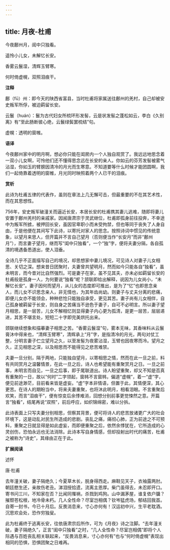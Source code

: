 ```yaml
---
---
---
```

title: 月夜-杜甫
---

今夜鄜州月，闺中只独看。

遥怜小儿女，未解忆长安。

香雾云鬟湿，清辉玉臂寒。

何时倚虚幌，双照泪痕干。

**注释**

鄜（fū）州：即今天的陕西省富县，当时杜甫将家属送往鄜州的羌村，自己却被安史叛军所俘，被迫羁留长安。

云鬟（huán）：鬟为古代妇女所梳环形发髻，云是状发髻之蓬松如云，李白《久别离》有“至此肠断彼心绝，云鬟绿鬓罢梳结”句。

虚幌：透明的窗帷。

**语译**

今夜鄜州家中的明月啊，想必你只能在闺房内一个人独自观赏了。我远远地思念着一双小儿女啊，可怜他们还不懂得思念远在长安的亲人。你如云的芬芳发髻被雾气沾湿，你如玉的臂膀因清冷的月光而生寒意。不知道要等什么时候才能团圆啊，我们一起倚靠着透明的窗帷，月光同时映照着两个人已干的泪痕。

**赏析**

此诗为杜甫五律的代表作，虽则在章法上几无懈可击，但最重要的不在其艺术性，而在其思想性。

756年，安史叛军破潼关而逼近长安，本居长安的杜甫携其妻儿逃难，随即将妻儿安置于鄜州羌村的亲戚家。因闻唐肃宗于灵武继位，杜甫即孤身前往投奔，不幸途中为叛军所掳，被押回长安，虽因官卑职小而未受拘禁，但也等同于丧失了人身自由，于是他便在其间写下此诗，以寄托对家人的思念。按照诗词中惯见的传统意象，以望月来思人，但开篇并不言自己望月（否则便当作“长安月”而非“鄜州月”），而言妻子望月，继而写“闺中只独看”，一个“独”字，便将夫妻分隔，各自孤清的境遇备悉道出，使人泪垂。

全诗几乎不正面描写自己的境况，却思想家中妻儿境况，可见诗人对妻子儿女相思、关切之深。想来昔日团聚时，夫妻曾共望明月，然而如今只能各自“独看”，虽未明言，而今昔对比自然强烈。可是妻子在家，虽不见其夫，亦未必如羁留长安的杜甫般是孤身一人，为何要说“独看”呢？颔联即给出解释，说因为儿女尚小，“未解忆长安”。妻子因何而望月，从儿女的态度即可推出，是为了“忆”也即思念亲人，而儿女不识思念亲人，非无情也，为其年齿尚幼。则妻子与丈夫分离的悲痛，即便儿女亦不能领会，种种悲怆只能独自承受，更见其苦。妻子尚有儿女相伴，自己孤身被羁留于长安，则自身之苦痛当不逊色于妻子，自可不必明言。所以妻子望月相思，是一层苦，儿女不解相忆则显得妻子内心更为孤清，是更一层苦，层层递进，其苦不堪言处，短短二十字即完美烘托出来。

颈联继续想象和描摹妻子相思之苦。“香雾云鬟湿”句，雾本无味，其香味料从云鬟膏沐中得来也，“清辉玉臂寒”，清辉承上“月”字，是指清冷的月光，两句对仗工整，分明言妻子伫立望月之久，以至发髻为夜雾沾湿，玉臂也因夜寒而冷。望月之久，正见相思之深，以及相思而不能得见之悲苦难禁。

夫妻一旦分别，隔于两地，只能独自望月，以寄相思之情，然而在此一旦之前，料有共同赏月之温馨情景，在此一旦之后，诗人也希望能有重聚赏月之日。一旦之前事，未明言而自见，一旦之后事，即于尾联道出。诗人盼望重聚，却又不知是否真有重聚的一日，故以“何时”二字领起，窗帏不言窗帏，偏道“虚幌”，着一“虚”字，便见前途渺茫，目前看来皆是虚妄。“虚”字本非情语，但置于此，其情便深，其心更苦。在诗人的期盼当中，将来夫妻重聚，也将沐此明月，相看泪眼。不言重聚后欢笑，而言“泪痕干”，便有惊变后余悸难消，回想分别前事更觉悚然之意。开篇言“独看”，结尾再说“双照”，前后呼应，如织锦绵密，难以分拆。

此诗表面上只写夫妻分别相思，但察其背景，便可将诗人的悲苦放诸更广大的社会环境下，这是动乱对民生所造成的悲剧。丧乱之痛，痛彻心肺，正为前途之不可预料，重聚之日就显得是如此虚妄，而即便重聚之后，依然余悸犹在，它所造成的心灵创伤，恐怕永远也无法消除。此诗本写自身情感，但却投射出时代的痛苦，杜甫之被称为“诗史”，其缘由正在于此。

**扩展阅读**

述怀

唐·杜甫

去年潼关破，妻子隔绝久；今夏草木长，脱身得西走。麻鞋见天子，衣袖露两肘。朝廷愍生还，亲故伤老丑。涕泪授拾遗，流离主恩厚。柴门虽得去，未忍即开口。寄书问三川，不知家在否？比闻同罹祸，杀戮到鸡狗。山中漏茅屋，谁复依户牖？摧颓苍松根，地冷骨未朽。几人全性命？尽室岂相偶？钦岑猛虎场，郁结回我首。自寄一封书，今已十月后。反畏消息来，寸心亦何有！汉运初中兴，生平老耽酒。沉思欢会处，恐作穷独叟。

此为杜甫终于逃离长安，往依唐肃宗后所作，可为《月夜》诗之注脚。“去年潼关破，妻子隔绝久”，正言“闺中只独看”之时，“几人全性命？尽室岂相偶”即将个人际遇与百姓丧乱相关联起来，“反畏消息来，寸心亦何有”也与“何时倚虚幌”表现出相同的恐惧，恐惧团聚之日难再。